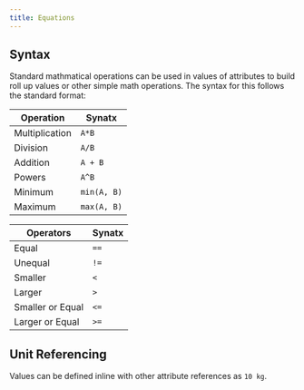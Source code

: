 ```yaml
---
title: Equations
---
```


## Syntax
Standard mathmatical operations can be used in values of attributes to build roll up values or other simple math operations. The syntax for this follows the standard format:

| Operation | Synatx |
| -------- | ----- | 
| Multiplication   | `A*B` |
| Division | `A/B` |
| Addition | `A + B` |
| Powers | `A^B` |
| Minimum | `min(A, B)` |
| Maximum | `max(A, B)` |

| Operators | Synatx |
| -------- | ----- | 
| Equal  | `==` |
| Unequal | `!=` |
| Smaller | `<` |
| Larger | `>` |
| Smaller or Equal | `<=` |
| Larger or Equal | `>=` |

## Unit Referencing
Values can be defined inline with other attribute references as `10 kg`.


